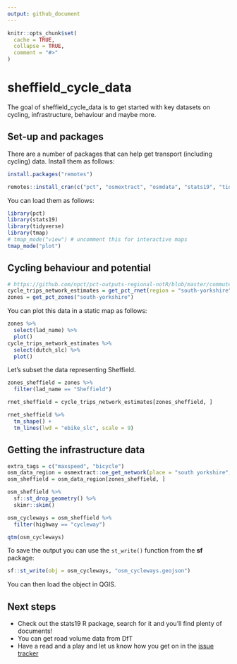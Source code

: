 ```yaml
---
output: github_document
---
```


<!-- README.md is generated from README.Rmd. Please edit that file -->

```r
knitr::opts_chunk$set(
  cache = TRUE,
  collapse = TRUE,
  comment = "#>"
)
```

# sheffield_cycle_data

<!-- badges: start -->
<!-- badges: end -->

The goal of sheffield_cycle_data is to get started with key datasets on cycling, infrastructure, behaviour and maybe more.

## Set-up and packages

There are a number of packages that can help get transport (including cycling) data.
Install them as follows:

```r
install.packages("remotes")
```

```r
remotes::install_cran(c("pct", "osmextract", "osmdata", "stats19", "tidyverse", "tmap", "skimr"))
```

You can load them as follows:

```r
library(pct)
library(stats19)
library(tidyverse)
library(tmap)
# tmap_mode("view") # uncomment this for interactive maps
tmap_mode("plot")
```

## Cycling behaviour and potential

```r
# https://github.com/npct/pct-outputs-regional-notR/blob/master/commute/lsoa/south-yorkshire/rnet_full.geojson
cycle_trips_network_estimates = get_pct_rnet(region = "south-yorkshire")
zones = get_pct_zones("south-yorkshire")
```

You can plot this data in a static map as follows:

```r
zones %>% 
  select(lad_name) %>% 
  plot()
cycle_trips_network_estimates %>%
  select(dutch_slc) %>% 
  plot()
```

Let's subset the data representing Sheffield.

```r
zones_sheffield = zones %>% 
  filter(lad_name == "Sheffield")
```

```r
rnet_sheffield = cycle_trips_network_estimates[zones_sheffield, ]
```

```r
rnet_sheffield %>% 
  tm_shape() +
  tm_lines(lwd = "ebike_slc", scale = 9)

```

## Getting the infrastructure data

```r
extra_tags = c("maxspeed", "bicycle")
osm_data_region = osmextract::oe_get_network(place = "south yorkshire", mode = "cycling", extra_tags = extra_tags)
osm_sheffield = osm_data_region[zones_sheffield, ]
```

```r
osm_sheffield %>% 
  sf::st_drop_geometry() %>% 
  skimr::skim()
```

```r
osm_cycleways = osm_sheffield %>% 
  filter(highway == "cycleway")
```

```r
qtm(osm_cycleways)
```

To save the output you can use the `st_write()` function from the **sf** package:

```r
sf::st_write(obj = osm_cycleways, "osm_cycleways.geojson")
```

You can then load the object in QGIS.

## Next steps

- Check out the stats19 R package, search for it and you'll find plenty of documents!
- You can get road volume data from DfT
- Have a read and a play and let us know how you get on in the [issue tracker](https://github.com/Robinlovelace/sheffield_cycle_data/issues)

